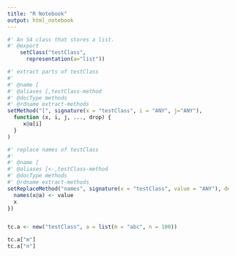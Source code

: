 ```yaml
---
title: "R Notebook"
output: html_notebook
---
```


```r
#' An S4 class that stores a list.
#' @export
    setClass("testClass", 
      representation(a="list"))

#' extract parts of testClass
#'
#' @name [
#' @aliases [,testClass-method
#' @docType methods
#' @rdname extract-methods
setMethod("[", signature(x = "testClass", i = "ANY", j="ANY"),
  function (x, i, j, ..., drop) {
     x@a[i]
  }
)

#' replace names of testClass
#'
#' @name [
#' @aliases [<-,testClass-method
#' @docType methods
#' @rdname extract-methods
setReplaceMethod("names", signature(x = "testClass", value = "ANY"), definition = function (x, value) {
  names(x@a) <- value
  x
})


tc.a <- new("testClass", a = list(m = "abc", n = 100))

```

```r
tc.a["m"]
tc.a["n"]
```

